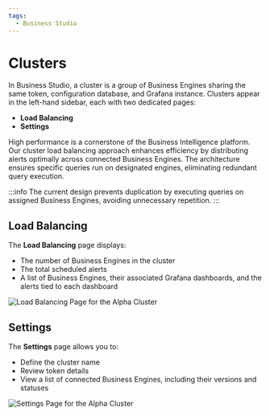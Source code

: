 ```yaml
---
tags:
  - Business Studio
---
```



# Clusters

In Business Studio, a cluster is a group of Business Engines sharing the same token, configuration database, and Grafana instance. Clusters appear in the left-hand sidebar, each with two dedicated pages:

- **Load Balancing**
- **Settings**

High performance is a cornerstone of the Business Intelligence platform. Our cluster load balancing approach enhances efficiency by distributing alerts optimally across connected Business Engines. The architecture ensures specific queries run on designated engines, eliminating redundant query execution.

:::info
The current design prevents duplication by executing queries on assigned Business Engines, avoiding unnecessary repetition.
:::

<Youtube
  id="aOFfKYsZ9XM"
  title="Building a Scalable BI Solution with Grafana: Managing Hundreds of Alerts"
/>

## Load Balancing

The **Load Balancing** page displays:

- The number of Business Engines in the cluster
- The total scheduled alerts
- A list of Business Engines, their associated Grafana dashboards, and the alerts tied to each dashboard

<Image
  title="Load Balancing Page for the Alpha Cluster"
  src="/img/blog/2025-02-14-big-2.5.0/cluster-lb.png"
/>

## Settings

The **Settings** page allows you to:

- Define the cluster name
- Review token details
- View a list of connected Business Engines, including their versions and statuses

<Image
  title="Settings Page for the Alpha Cluster"
  src="/img/blog/2025-02-14-big-2.5.0/cluster-settings.png"
/>

